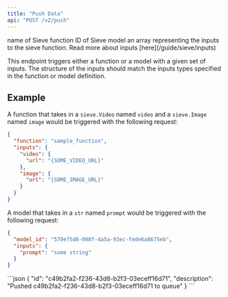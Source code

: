 ```yaml
---
title: "Push Data"
api: "POST /v2/push"
---
```


<ParamField body="function" type="string">
  name of Sieve function
</ParamField>

<ParamField body="id" type="string">
  ID of Sieve model
</ParamField>

<ParamField body="inputs" type="dict" required>
  an array representing the inputs to the sieve function. Read more about inputs [here](/guide/sieve/inputs)
</ParamField>

This endpoint triggers either a function or a model with a given set of inputs. The structure of the inputs should match the inputs types specified in the function or model definition.

## Example
A function that takes in a `sieve.Video` named `video` and a `sieve.Image` named `image` would be triggered with the following request:
```json
{
  "function": "sample_function",
  "inputs": {
    "video": {
      "url": "{SOME_VIDEO_URL}"
    },
    "image": {
      "url": "{SOME_IMAGE_URL}"
    }
  }
}
```

A model that takes in a `str` named `prompt` would be triggered with the following request:
```json
{
  "model_id": "570e75d6-008f-4a5a-93ec-fede6a8675eb",
  "inputs": {
    "prompt": "some string"
  }
}
```

<ResponseExample>
```json
{
  "id": "c49b2fa2-f236-43d8-b2f3-03eceff16d71",
  "description": "Pushed c49b2fa2-f236-43d8-b2f3-03eceff16d71 to queue"
}
```
</ResponseExample>
